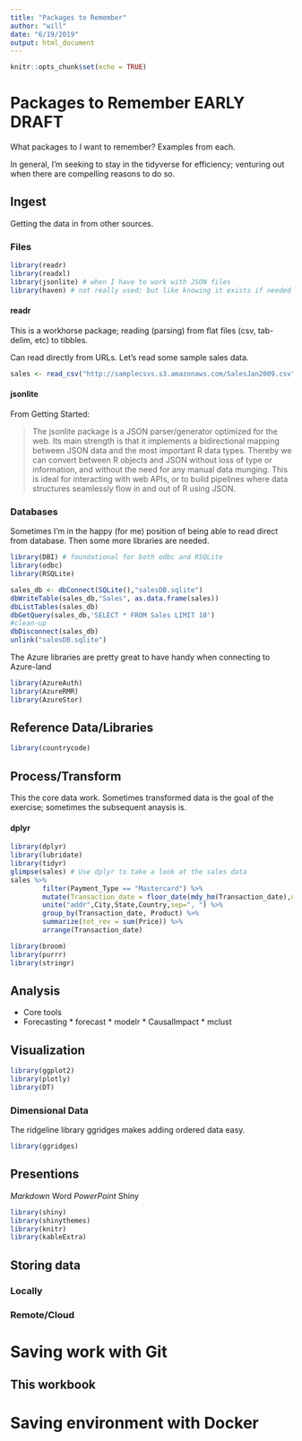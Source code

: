 ```yaml
---
title: "Packages to Remember"
author: "will"
date: "6/19/2019"
output: html_document
---
```


```r
knitr::opts_chunk$set(echo = TRUE)
```

# Packages to Remember **EARLY DRAFT**
What packages to I want to remember? Examples from each.

In general, I'm seeking to stay in the tidyverse for efficiency; venturing out when there are compelling reasons to do so.

## Ingest
Getting the data in from other sources.

### Files

```r
library(readr)
library(readxl)
library(jsonlite) # when I have to work with JSON files
library(haven) # not really used; but like knowing it exists if needed
```
#### readr
This is a workhorse package; reading (parsing) from flat files (csv, tab-delim, etc) to tibbles.

Can read directly from URLs. Let's read some sample sales data. 
```r
sales <- read_csv("http://samplecsvs.s3.amazonaws.com/SalesJan2009.csv")
```

#### jsonlite
From Getting Started:

> The jsonlite package is a JSON parser/generator optimized for the web. Its main strength is that it implements a bidirectional mapping between JSON data and the most important R data types. Thereby we can convert between R objects and JSON without loss of type or information, and without the need for any manual data munging. This is ideal for interacting with web APIs, or to build pipelines where data structures seamlessly flow in and out of R using JSON.

### Databases
Sometimes I'm in the happy (for me) position of being able to read direct from database. Then some more libraries are needed.
```r
library(DBI) # foundational for both odbc and RSQLite
library(odbc)
library(RSQLite)

sales_db <- dbConnect(SQLite(),"salesDB.sqlite")
dbWriteTable(sales_db,"Sales", as.data.frame(sales))
dbListTables(sales_db)
dbGetQuery(sales_db,'SELECT * FROM Sales LIMIT 10')
#clean-up
dbDisconnect(sales_db)
unlink("salesDB.sqlite")
```

The Azure libraries are pretty great to have handy when connecting to Azure-land
```r
library(AzureAuth)
library(AzureRMR)
library(AzureStor)
```

## Reference Data/Libraries
```r
library(countrycode)
```


## Process/Transform
This the core data work. Sometimes transformed data is the goal of the exercise; sometimes the subsequent anaysis is. 

#### dplyr
```r
library(dplyr) 
library(lubridate)
library(tidyr)
glimpse(sales) # Use dplyr to take a look at the sales data
sales %>% 
        filter(Payment_Type == "Mastercard") %>%
        mutate(Transaction_date = floor_date(mdy_hm(Transaction_date),unit="day")) %>%
        unite("addr",City,State,Country,sep=", ") %>%
        group_by(Transaction_date, Product) %>% 
        summarize(tot_rev = sum(Price)) %>%
        arrange(Transaction_date)
```

```r
library(broom)
library(purrr)
library(stringr)
```

## Analysis
 * Core tools
 * Forecasting
        * forecast
        * modelr
        * CausalImpact
        * mclust

## Visualization
```r
library(ggplot2)
library(plotly)
library(DT)
```

### Dimensional Data
The ridgeline library ggridges makes adding ordered data easy. 
```r
library(ggridges)
```

## Presentions
*Markdown
*Word
*PowerPoint
*Shiny
```r
library(shiny)
library(shinythemes)
library(knitr)
library(kableExtra)
```

## Storing data

### Locally

### Remote/Cloud

# Saving work with Git

## This workbook

# Saving environment with Docker



